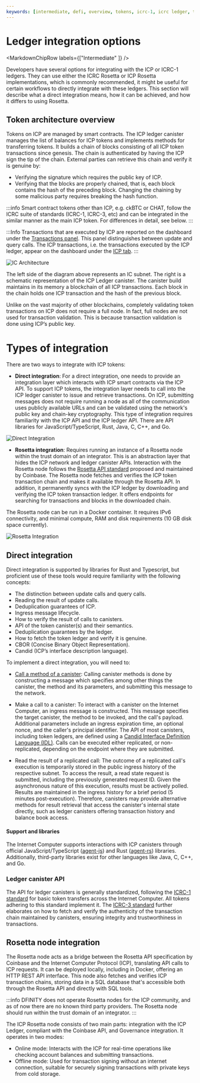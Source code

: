 ```yaml
---
keywords: [intermediate, defi, overview, tokens, icrc-1, icrc ledger, token integration, direct integration,icrc]
---
```




# Ledger integration options

<MarkdownChipRow labels={["Intermediate"  ]} />

Developers have several options for integrating with the ICP or ICRC-1 ledgers. They can use either the ICRC Rosetta or ICP Rosetta implementations, which is commonly recommended, it might be useful for certain workflows  to directly integrate with these ledgers. This section will describe what a direct integration means, how it can be achieved, and how it differs to using Rosetta.

##  Token architecture overview 


Tokens on ICP are managed by smart contracts. The ICP ledger canister manages the list of balances for ICP tokens and implements methods for transferring tokens. It builds a chain of blocks consisting of all ICP token transactions since genesis. The chain is authenticated by having the ICP sign the tip of the chain. External parties can retrieve this chain and verify it is genuine by:
- Verifying the signature which requires the public key of ICP.
- Verifying that the blocks are properly chained, that is, each block contains the hash of the preceding block. Changing the chaining by some malicious party requires breaking the hash function.

:::info 
Smart contract tokens other than ICP, e.g. ckBTC or CHAT, follow the ICRC suite of standards (ICRC-1, ICRC-3, etc) and can be integrated in the similar manner as the main ICP token. For differences in detail, see below.
:::

:::Info
Transactions that are executed by ICP are reported on the dashboard under the [Transactions panel](https://dashboard.internetcomputer.org/). This panel distinguishes between update and query calls. The ICP transactions, i.e. the transactions executed by the ICP ledger, appear on the dashboard under the [ICP tab](https://dashboard.internetcomputer.org/transactions). 
:::

![IC Architecture](ic_architecture.png)

The left side of the diagram above represents an IC subnet. The right is a schematic representation of the ICP Ledger canister. The canister build maintains in its memory a blockchain of all ICP transactions. Each block in the chain holds one ICP transaction and the hash of the previous block.

Unlike on the vast majority of other blockchains, completely validating token transactions on ICP does not require a full node. In fact, full nodes are not used for transaction validation. This is because transaction validation is done using ICP’s public key.

# Types of integration
There are two ways to integrate with ICP tokens:

- **Direct integration**: For a direct integration, one needs to provide an integration layer which interacts with ICP smart contracts via the ICP API. To support ICP tokens, the integration layer needs to call into the ICP ledger canister to issue and retrieve transactions. On ICP, submitting messages does not require running a node as all of the communication uses publicly available URLs and can be validated using the network's public key and chain-key cryptography. This type of integration requires familiarity with the ICP API and the ICP ledger API. There are API libraries for JavaScript/TypeScript, Rust, Java, C, C++, and Go.

![Direct Integration](direct_integration.png)


- **Rosetta integration**: Requires running an instance of a Rosetta node within the trust domain of an integrator. This is an abstraction layer that hides the ICP network and ledger canister APIs. Interaction with the Rosetta node follows the [Rosetta API standard](https://docs.cdp.coinbase.com/rosetta/docs/welcome) proposed and maintained by Coinbase. 
The Rosetta node fetches and verifies the ICP token transaction chain and makes it available through the Rosetta API.  In addition, it permanently syncs with the ICP ledger by downloading and verifying the ICP token transaction ledger. It offers endpoints for searching for transactions and blocks in the downloaded chain. 

The Rosetta node can be run in a Docker container. It requires IPv6 connectivity, and minimal compute, RAM and disk requirements (10 GB disk space currently). 

![Rosetta Integration](rosetta_integration.png)

## Direct integration
Direct integration is supported by libraries for Rust and Typescript, but proficient use of these tools would require familiarity with the following concepts:

- The distinction between update calls and query calls.
- Reading the result of update calls.
- Deduplication guarantees of ICP.
- Ingress message lifecycle.
- How to verify the result of calls to canisters.
- API of the token canister(s) and their semantics.
- Deduplication guarantees by the ledger.
- How to fetch the token ledger and verify it is genuine.
- CBOR (Concise Binary Object Representation).
- Candid (ICP’s interface description language).

To implement a direct integration, you will need to:

- [Call a method of a canister](#http-call-overview): Calling canister methods is done by constructing a message which specifies among other things the canister, the method and its parameters, and submitting this message to the network. 

- Make a call to a canister: To interact with a canister on the Internet Computer, an ingress message is constructed. This message specifies the target canister, the method to be invoked, and the call's payload. Additional parameters include an ingress expiration time, an optional nonce, and the caller's principal identifier. The API of most canisters, including token ledgers, are defined using a [Candid Interface Definition Language (IDL)](https://internetcomputer.org/docs/current/developer-docs/smart-contracts/candid/candid-concepts). Calls can be executed either replicated, or non-replicated, depending on the endpoint where they are submitted. 

- Read the result of a replicated call: The outcome of a replicated call's execution is temporarily stored in the public ingress history of the respective subnet. To access the result, a read state request is submitted, including the previously generated request ID. Given the asynchronous nature of this execution, results must be actively polled. Results are maintained in the ingress history for a brief period (5 minutes post-execution). Therefore, canisters may provide alternative methods for result retrieval that access the canister's internal state directly, such as ledger canisters offering transaction history and balance book access.



#### Support and libraries

The Internet Computer supports interactions with ICP canisters through official JavaScript/TypeScript ([agent-js](https://github.com/dfinity/agent-js)) and Rust ([agent-rs](https://docs.rs/ic-agent/latest/ic_agent/)) libraries. Additionally, third-party libraries exist for other languages like Java, C, C++, and Go.

### Ledger canister API
The API for ledger canisters is generally standardized, following the [ICRC-1 standard](https://github.com/dfinity/ICRC-1/blob/icrc-3/standards/ICRC-1/README.md) for basic token transfers across the Internet Computer. All tokens adhering to this standard implement it. The [ICRC-3 standard](https://github.com/dfinity/ICRC-1/tree/icrc-3/standards/ICRC-3) further elaborates on how to fetch and verify the authenticity of the transaction chain maintained by canisters, ensuring integrity and trustworthiness in transactions.

## Rosetta node integration 
The Rosetta node acts as a bridge between the Rosetta API specification by Coinbase and the Internet Computer Protocol (ICP), translating API calls to ICP requests. It can be deployed locally, including in Docker, offering an HTTP REST API interface. This node also fetches and verifies ICP transaction chains, storing data in a SQL database that's accessible both through the Rosetta API and directly with SQL tools.

:::info
DFINITY does not operate Rosetta nodes for the ICP community, and as of now there are no known third party providers. The Rosetta node should run within the trust domain of an integrator.
:::

The ICP Rosetta node consists of two main parts: integration with the ICP Ledger, compliant with the Coinbase API, and Governance integration. It operates in two modes:
- Online mode: Interacts with the ICP for real-time operations like checking account balances and submitting transactions.
- Offline mode: Used for transaction signing without an internet connection, suitable for securely signing transactions with private keys from cold storage.

